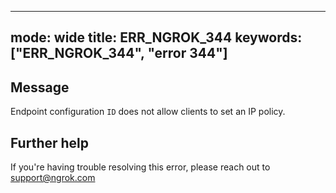 
---
mode: wide
title: ERR_NGROK_344
keywords: ["ERR_NGROK_344", "error 344"]
---

## Message
Endpoint configuration `ID` does not allow clients to set an IP policy.




## Further help
If you're having trouble resolving this error, please reach out to [support@ngrok.com](mailto:support@ngrok.com?subject=Help%20with%20ERR_NGROK_344)

